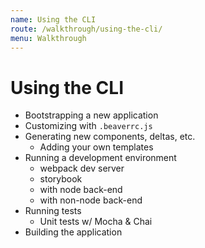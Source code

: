 ```yaml
---
name: Using the CLI
route: /walkthrough/using-the-cli/
menu: Walkthrough
---
```


# Using the CLI

- Bootstrapping a new application
- Customizing with `.beaverrc.js`
- Generating new components, deltas, etc.
  - Adding your own templates
- Running a development environment
  - webpack dev server
  - storybook
  - with node back-end
  - with non-node back-end
- Running tests
  - Unit tests w/ Mocha & Chai
- Building the application
